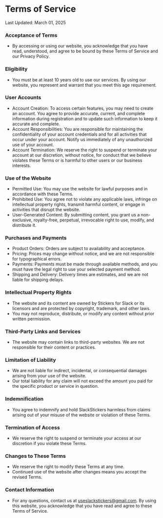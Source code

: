 # Terms of Service
Last Updated: March 01, 2025

### Acceptance of Terms
- By accessing or using our website, you acknowledge that you have read, understood, and agree to be bound by these Terms of Service and our Privacy Policy.

### Eligibility
- You must be at least 10 years old to use our services. By using our website, you represent and warrant that you meet this age requirement.

### User Accounts
- Account Creation: To access certain features, you may need to create an account. You agree to provide accurate, current, and complete information during registration and to update such information to keep it accurate and complete.
- Account Responsibilities: You are responsible for maintaining the confidentiality of your account credentials and for all activities that occur under your account. Notify us immediately of any unauthorized use of your account.
- Account Termination: We reserve the right to suspend or terminate your account at our discretion, without notice, for conduct that we believe violates these Terms or is harmful to other users or our business interests.

### Use of the Website
- Permitted Use: You may use the website for lawful purposes and in accordance with these Terms.
- Prohibited Use: You agree not to violate any applicable laws, infringe on intellectual property rights, transmit harmful content, or engage in activities that disrupt the website.
- User-Generated Content: By submitting content, you grant us a non-exclusive, royalty-free, perpetual, irrevocable right to use, modify, and distribute it.

### Purchases and Payments
- Product Orders: Orders are subject to availability and acceptance.
- Pricing: Prices may change without notice, and we are not responsible for typographical errors.
- Payments: Payments must be made through available methods, and you must have the legal right to use your selected payment method.
- Shipping and Delivery: Delivery times are estimates, and we are not liable for shipping delays.

### Intellectual Property Rights
- The website and its content are owned by Stickers for Slack or its licensors and are protected by copyright, trademark, and other laws.
- You may not reproduce, distribute, or modify any content without prior written permission.

### Third-Party Links and Services
- The website may contain links to third-party websites. We are not responsible for their content or practices.

### Limitation of Liability
- We are not liable for indirect, incidental, or consequential damages arising from your use of the website.
- Our total liability for any claim will not exceed the amount you paid for the specific product or service in question.

### Indemnification
- You agree to indemnify and hold SlackStickers harmless from claims arising out of your misuse of the website or violation of these Terms.

### Termination of Access
- We reserve the right to suspend or terminate your access at our discretion if you violate these Terms.

### Changes to These Terms
- We reserve the right to modify these Terms at any time.
- Continued use of the website after changes means you accept the revised Terms.

### Contact Information
- For any questions, contact us at useslackstickers@gmail.com.
By using this website, you acknowledge that you have read and agree to these Terms of Service.
